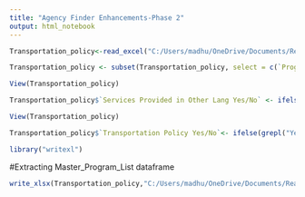 ```yaml
---
title: "Agency Finder Enhancements-Phase 2"
output: html_notebook
---
```



```r

Transportation_policy<-read_excel("C:/Users/madhu/OneDrive/Documents/Ready for school, ready for life/Agency Finder/Transportation Policy with Program ID.xls.xlsx")


```





```r
Transportation_policy <- subset(Transportation_policy, select = c(`Program: Program Name`, `Program: ID`,`Evidence Based`,`Services Provided in Other Languages`,`Services Provided in Other Lang Yes/No`,`Transportation Policy`)) 

```


```r
View(Transportation_policy)

```




```r
Transportation_policy$`Services Provided in Other Lang Yes/No` <- ifelse(grepl("Bilingual staff on-site|Spanish interperters|Spanish|yes|Yes", Transportation_policy$`Services Provided in Other Languages`), "yes",ifelse(grepl("NA|no|No|N/A", Transportation_policy$`Services Provided in Other Languages`), "no", "")  )
```




```r
View(Transportation_policy)

```

```r
Transportation_policy$`Transportation Policy Yes/No`<- ifelse(grepl("Yes|yes|Only for field trips|Must have bus fair card or pay once you reach the bus|IHAP is not able to transport clients, but will assist clients with accessing transportation resources such as Medicaid, Orange Card, or Senior Resources transportation.", Transportation_policy$`Transportation Policy`), "yes",ifelse(grepl("NA|No|None|N/A", Transportation_policy$`Transportation Policy`), "no", "")  )
```


```r
library("writexl")
```

#Extracting Master_Program_List dataframe 

```r
write_xlsx(Transportation_policy,"C:/Users/madhu/OneDrive/Documents/Ready for school, ready for life/AgencyListDedupe/Transportation_policyx`.xlsx")
```


